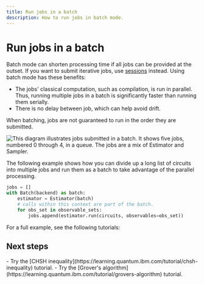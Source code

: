 ```yaml
---
title: Run jobs in a batch
description: How to run jobs in batch mode.
---
```


# Run jobs in a batch

Batch mode can shorten processing time if all jobs can be provided at the outset. If you want to submit iterative jobs, use [sessions](sessions) instead.  Using batch mode has these benefits:

-   The jobs' classical computation, such as compilation, is run in parallel. Thus, running multiple jobs in a batch is significantly faster than running them serially. 
-   There is no delay between job, which can help avoid drift.

<Admonition type="note">
    When batching, jobs are not guaranteed to run in the order they are submitted.
</Admonition>

![This diagram illustrates jobs submitted in a batch.  It shows five jobs, numbered 0 through 4, in a queue. The jobs are a mix of Estimator and Sampler.](/images/run/batch.png "Figure 1: Batch execution")

The following example shows how you can divide up a long list of circuits into multiple jobs and run them as a batch to take advantage of the parallel processing.

```python
jobs = []
with Batch(backend) as batch:
    estimator = Estimator(batch)
    # calls within this context are part of the batch.
    for obs_set in observable_sets:
        jobs.append(estimator.run(circuits, observables=obs_set))
```

For a full example, see the following tutorials:

## Next steps

<Admonition type="tip" title="Recommendations">
    - Try the [CHSH inequality](https://learning.quantum.ibm.com/tutorial/chsh-inequality) tutorial.
    - Try the [Grover's algorithm](https://learning.quantum.ibm.com/tutorial/grovers-algorithm) tutorial.
</Admonition>
